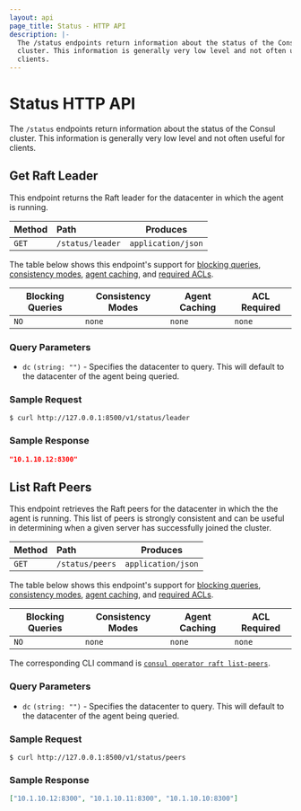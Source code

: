 ```yaml
---
layout: api
page_title: Status - HTTP API
description: |-
  The /status endpoints return information about the status of the Consul
  cluster. This information is generally very low level and not often useful for
  clients.
---
```


# Status HTTP API

The `/status` endpoints return information about the status of the Consul
cluster. This information is generally very low level and not often useful for
clients.

## Get Raft Leader

This endpoint returns the Raft leader for the datacenter in which the agent is
running.

| Method | Path             | Produces           |
| :----- | :--------------- | ------------------ |
| `GET`  | `/status/leader` | `application/json` |

The table below shows this endpoint's support for
[blocking queries](/api-docs/features/blocking),
[consistency modes](/api-docs/features/consistency),
[agent caching](/api-docs/features/caching), and
[required ACLs](/api#authentication).

| Blocking Queries | Consistency Modes | Agent Caching | ACL Required |
| ---------------- | ----------------- | ------------- | ------------ |
| `NO`             | `none`            | `none`        | `none`       |

### Query Parameters

- `dc` `(string: "")` - Specifies the datacenter to query. This will default to
  the datacenter of the agent being queried.

### Sample Request

```shell-session
$ curl http://127.0.0.1:8500/v1/status/leader
```

### Sample Response

```json
"10.1.10.12:8300"
```

## List Raft Peers

This endpoint retrieves the Raft peers for the datacenter in which the the agent
is running. This list of peers is strongly consistent and can be useful in
determining when a given server has successfully joined the cluster.

| Method | Path            | Produces           |
| :----- | :-------------- | ------------------ |
| `GET`  | `/status/peers` | `application/json` |

The table below shows this endpoint's support for
[blocking queries](/api-docs/features/blocking),
[consistency modes](/api-docs/features/consistency),
[agent caching](/api-docs/features/caching), and
[required ACLs](/api#authentication).

| Blocking Queries | Consistency Modes | Agent Caching | ACL Required |
| ---------------- | ----------------- | ------------- | ------------ |
| `NO`             | `none`            | `none`        | `none`       |

The corresponding CLI command is [`consul operator raft list-peers`](/commands/operator/raft#list-peers).

### Query Parameters

- `dc` `(string: "")` - Specifies the datacenter to query. This will default to
  the datacenter of the agent being queried.

### Sample Request

```shell-session
$ curl http://127.0.0.1:8500/v1/status/peers
```

### Sample Response

```json
["10.1.10.12:8300", "10.1.10.11:8300", "10.1.10.10:8300"]
```
